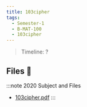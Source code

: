 ```yaml
---
title: 103cipher
tags:
  - Semester-1
  - B-MAT-100
  - 103cipher
---
```

> Timeline: ?


## Files 📂

:::note 2020 Subject and Files
- [103cipher.pdf](https://github.com/Studio-17/Epitech-Subjects/raw/main/Semester-1/B-MAT-100/103cipher/103cipher.pdf)
:::
